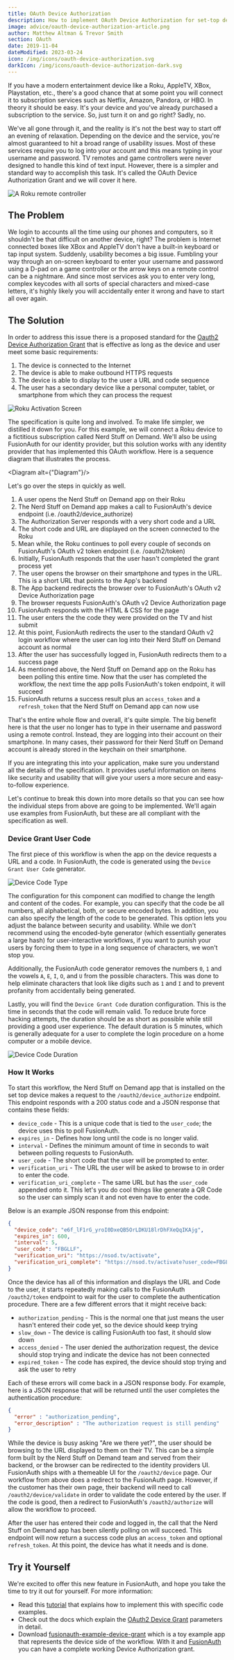 ```yaml
---
title: OAuth Device Authorization
description: How to implement OAuth Device Authorization for set-top devices like Roku, AppleTV, and XBox and more.
image: advice/oauth-device-authorization-article.png
author: Matthew Altman & Trevor Smith
section: OAuth
date: 2019-11-04
dateModified: 2023-03-24
icon: /img/icons/oauth-device-authorization.svg
darkIcon: /img/icons/oauth-device-authorization-dark.svg
---
```


If you have a modern entertainment device like a Roku, AppleTV, XBox, Playstation, etc., there's a good chance that at some point you will connect it to subscription services such as Netflix, Amazon, Pandora, or HBO. In theory it should be easy. It's your device and you've already purchased a subscription to the service. So, just turn it on and go right? Sadly, no.

We've all gone through it, and the reality is it's not the best way to start off an evening of relaxation. Depending on the device and the service, you're almost guaranteed to hit a broad range of usability issues. Most of these services require you to log into your account and this means typing in your username and password. TV remotes and game controllers were never designed to handle this kind of text input. However, there is a simpler and standard way to accomplish this task. It's called the OAuth Device Authorization Grant and we will cover it here.

![A Roku remote controller](/img/blogs/roku_remote.png)

## The Problem

We login to accounts all the time using our phones and computers, so it shouldn't be that difficult on another device, right? The problem is Internet connected boxes like XBox and AppleTV don't have a built-in keyboard or tap input system. Suddenly, usability becomes a big issue. Fumbling your way through an on-screen keyboard to enter your username and password using a D-pad on a game controller or the arrow keys on a remote control can be a nightmare. And since most services ask you to enter very long, complex keycodes with all sorts of special characters and mixed-case letters, it's highly likely you will accidentally enter it wrong and have to start all over again.
<br/>

## The Solution

In order to address this issue there is a proposed standard for the [Oauth2 Device Authorization Grant](https://tools.ietf.org/html/rfc8628) that is effective as long as the device and user meet some basic requirements:

1. The device is connected to the Internet
1. The device is able to make outbound HTTPS requests
1. The device is able to display to the user a URL and code sequence
1. The user has a secondary device like a personal computer, tablet, or smartphone from which they can process the request

![Roku Activation Screen](/img/blogs/roku_activate.png)

The specification is quite long and involved. To make life simpler, we distilled it down for you. For this example, we will connect a Roku device to a fictitious subscription called Nerd Stuff on Demand. We'll also be using FusionAuth for our identity provider, but this solution works with any identity provider that has implemented this OAuth workflow. Here is a sequence diagram that illustrates the process.

<Diagram alt={"Diagram"}/>

Let's go over the steps in quickly as well.

1. A user opens the Nerd Stuff on Demand app on their Roku
1. The Nerd Stuff on Demand app makes a call to FusionAuth's device endpoint (i.e. /oauth2/device_authorize)
1. The Authorization Server responds with a very short code and a URL
1. The short code and URL are displayed on the screen connected to the Roku
1. Mean while, the Roku continues to poll every couple of seconds on FusionAuth's OAuth v2 token endpoint (i.e. /oauth2/token)
1. Initially, FusionAuth responds that the user hasn't completed the grant process yet
1. The user opens the browser on their smartphone and types in the URL. This is a short URL that points to the App's backend
1. The App backend redirects the browser over to FusionAuth's OAuth v2 Device Authorization page
1. The browser requests FusionAuth's OAuth v2 Device Authorization page
1. FusionAuth responds with the HTML & CSS for the page
1. The user enters the the code they were provided on the TV and hist submit
1. At this point, FusionAuth redirects the user to the standard OAuth v2 login workflow where the user can log into their Nerd Stuff on Demand account as normal
1. After the user has successfully logged in, FusionAuth redirects them to a success page
1. As mentioned above, the Nerd Stuff on Demand app on the Roku has been polling this entire time. Now that the user has completed the workflow, the next time the app polls FusionAuth's token endpoint, it will succeed
1. FusionAuth returns a success result plus an `access_token` and a `refresh_token` that the Nerd Stuff on Demand app can now use

That's the entire whole flow and overall, it's quite simple. The big benefit here is that the user no longer has to type in their username and password using a remote control. Instead, they are logging into their account on their smartphone. In many cases, their password for their Nerd Stuff on Demand account is already stored in the keychain on their smartphone.

If you are integrating this into your application, make sure you understand all the details of the specification. It provides useful information on items like security and usability that will give your users a more secure and easy-to-follow experience.

Let's continue to break this down into more details so that you can see how the individual steps from above are going to be implemented. We'll again use examples from FusionAuth, but these are all compliant with the specification as well.

### Device Grant User Code

The first piece of this workflow is when the app on the device requests a URL and a code. In FusionAuth, the code is generated using the `Device Grant User Code` generator.

![Device Code Type](/img/articles/device-code-type.png)

The configuration for this component can modified to change the length and content of the codes. For example, you can specify that the code be all numbers, all alphabetical, both, or secure encoded bytes. In addition, you can also specify the length of the code to be generated. This option lets you adjust the balance between security and usability. While we don't recommend using the encoded-byte generator (which essentially generates a large hash) for user-interactive workflows, if you want to punish your users by forcing them to type in a long sequence of characters, we won't stop you.

Additionally, the FusionAuth code generator removes the numbers `0`, `1` and the vowels `A`, `E`, `I`, `O`, and `U` from the possible characters. This was done to help eliminate characters that look like digits such as `1` and `I` and to prevent profanity from accidentally being generated.

Lastly, you will find the `Device Grant Code` duration configuration. This is the time in seconds that the code will remain valid. To reduce brute force hacking attempts, the duration should be as short as possible while still providing a good user experience. The default duration is 5 minutes, which is generally adequate for a user to complete the login procedure on a home computer or a mobile device.

![Device Code Duration](/img/articles/device-code-duration.png)

### How It Works

To start this workflow, the Nerd Stuff on Demand app that is installed on the set top device makes a request to the `/oauth2/device_authorize` endpoint. This endpoint responds with a 200 status code and a JSON response that contains these fields:

- `device_code` - This is a unique code that is tied to the `user_code`; the device uses this to poll FusionAuth.
- `expires_in` - Defines how long until the code is no longer valid.
- `interval` - Defines the minimum amount of time in seconds to wait between polling requests to FusionAuth.
- `user_code` - The short code that the user will be prompted to enter.
- `verification_uri` - The URL the user will be asked to browse to in order to enter the code.
- `verification_uri_complete` - The same URL but has the `user_code` appended onto it. This let's you do cool things like generate a QR Code so the user can simply scan it and not even have to enter the code.

Below is an example JSON response from this endpoint:

```json
{
  "device_code": "e6f_lF1rG_yroI0DxeQB5OrLDKU18lrDhFXeQqIKAjg",
  "expires_in": 600,
  "interval": 5,
  "user_code": "FBGLLF",
  "verification_uri": "https://nsod.tv/activate",
  "verification_uri_complete": "https://nsod.tv/activate?user_code=FBGLLF"
}
```

Once the device has all of this information and displays the URL and Code to the user, it starts repeatedly making calls to the FusionAuth `/oauth2/token` endpoint to wait for the user to complete the authentication procedure. There are a few different errors that it might receive back:

- `authorization_pending` - This is the normal one that just means the user hasn't entered their code yet, so the device should keep trying
- `slow_down` - The device is calling FusionAuth too fast, it should slow down
- `access_denied` - The user denied the authorization request, the device should stop trying and indicate the device has not been connected
- `expired_token` - The code has expired, the device should stop trying and ask the user to retry

Each of these errors will come back in a JSON response body. For example, here is a JSON response that will be returned until the user completes the authentication procedure:

```json
{
  "error" : "authorization_pending",
  "error_description" : "The authorization request is still pending"
}
```

While the device is busy asking "Are we there yet?", the user should be browsing to the URL displayed to them on their TV. This can be a simple form built by the Nerd Stuff on Demand team and served from their backend, or the browser can be redirected to the identity providers UI. FusionAuth ships with a themeable UI for the `/oauth2/device` page. Our workflow from above does a redirect to the FusionAuth page. However, if the customer has their own page, their backend will need to call `/oauth2/device/validate` in order to validate the code entered by the user. If the code is good, then a redirect to FusionAuth's `/oauth2/authorize` will allow the workflow to proceed.

After the user has entered their code and logged in, the call that the Nerd Stuff on Demand app has been silently polling on will succeed. This endpoint will now return a success code plus an `access_token` and optional `refresh_token`. At this point, the device has what it needs and is done.

## Try it Yourself

We're excited to offer this new feature in FusionAuth, and hope you take the time to try it out for yourself. For more information:

- Read this [tutorial](/docs/lifecycle/authenticate-users/oauth/#example-device-authorization-grant) that explains how to implement this with specific code examples.
- Check out the docs which explain the [OAuth2 Device Grant](/docs/lifecycle/authenticate-users/oauth/endpoints) parameters in detail.
- Download [fusionauth-example-device-grant](https://github.com/FusionAuth/fusionauth-example-device-grant) which is a toy example app that represents the device side of the workflow. With it and [FusionAuth](/) you can have a complete working Device Authorization grant.

